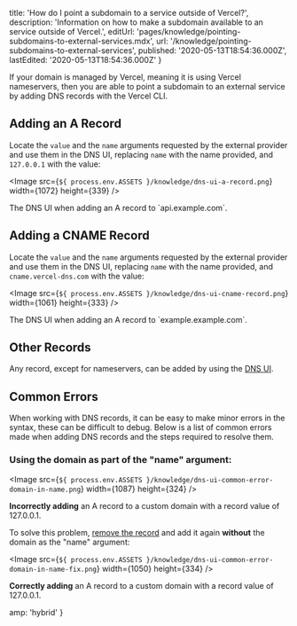 
  title: 'How do I point a subdomain to a service outside of Vercel?',
  description:
    'Information on how to make a subdomain available to an service outside of Vercel.',
  editUrl: 'pages/knowledge/pointing-subdomains-to-external-services.mdx',
  url: '/knowledge/pointing-subdomains-to-external-services',
  published: '2020-05-13T18:54:36.000Z',
  lastEdited: '2020-05-13T18:54:36.000Z'
}

If your domain is managed by Vercel, meaning it is using Vercel nameservers, then you are able to point a subdomain to an external service by adding DNS records with the Vercel CLI.

## Adding an A Record

Locate the `value` and the `name` arguments requested by the external provider and use them in the DNS UI, replacing `name` with the name provided, and `127.0.0.1` with the value:

<Image
  src={`${
    process.env.ASSETS
  }/knowledge/dns-ui-a-record.png`}
  width={1072}
  height={339}
/>
<Caption>The DNS UI when adding an A record to `api.example.com`.</Caption>

## Adding a CNAME Record

Locate the `value` and the `name` arguments requested by the external provider and use them in the DNS UI, replacing `name` with the name provided, and `cname.vercel-dns.com` with the value:

<Image
  src={`${
    process.env.ASSETS
  }/knowledge/dns-ui-cname-record.png`}
  width={1061}
  height={333}
/>
<Caption>The DNS UI when adding an A record to `example.example.com`.</Caption>

## Other Records

Any record, except for nameservers, can be added by using the [DNS UI](https://vercel.com/blog/dns-records-ui).

## Common Errors

When working with DNS records, it can be easy to make minor errors in the syntax, these can be difficult to debug. Below is a list of common errors made when adding DNS records and the steps required to resolve them.

### Using the domain as part of the "name" argument:

<Image
  src={`${
    process.env.ASSETS
  }/knowledge/dns-ui-common-error-domain-in-name.png`}
  width={1087}
  height={324}
/>
<Caption><strong>Incorrectly adding</strong> an A record to a custom domain with a record value of <InlineCode>127.0.0.1</InlineCode>.</Caption>

To solve this problem, [remove the record](#removing-dns-records) and add it again **without** the domain as the "name" argument:

<Image
  src={`${
    process.env.ASSETS
  }/knowledge/dns-ui-common-error-domain-in-name-fix.png`}
  width={1050}
  height={334}
/>
<Caption><strong>Correctly adding</strong> an A record to a custom domain with a record value of <InlineCode>127.0.0.1</InlineCode>.</Caption>


  amp: 'hybrid'
}
